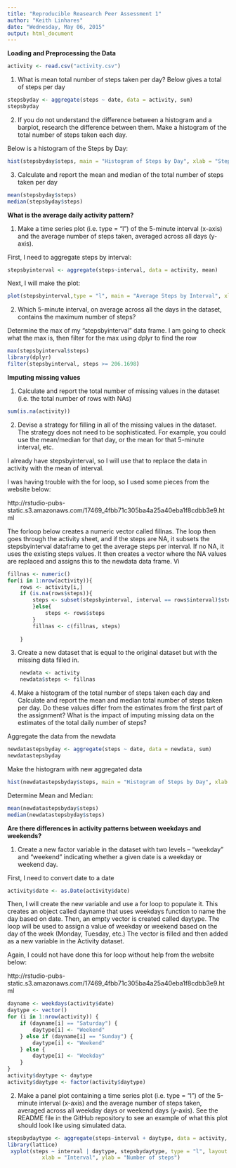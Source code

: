 ```yaml
---
title: "Reproducible Reasearch Peer Assessment 1"
author: "Keith Linhares"
date: "Wednesday, May 06, 2015"
output: html_document
---
```


**Loading and Preprocessing the Data**


```r
activity <- read.csv("activity.csv")
```

1. What is mean total number of steps taken per day? Below gives a total of steps per day

```r
stepsbyday <- aggregate(steps ~ date, data = activity, sum)
stepsbyday
```

2. If you do not understand the difference between a histogram and a barplot, research the difference between them. Make a histogram of the total number of steps taken each day.

Below is a histogram of the Steps by Day:


```r
hist(stepsbyday$steps, main = "Histogram of Steps by Day", xlab = "Steps per Day", col = "brown")
```

3. Calculate and report the mean and median of the total number of steps taken per day

```r
mean(stepsbyday$steps)
median(stepsbyday$steps)
```


**What is the average daily activity pattern?**

1. Make a time series plot (i.e. type = "l") of the 5-minute interval (x-axis) and the average number of steps taken, averaged across all days (y-axis).

First, I need to aggregate steps by interval:

```r
stepsbyinterval <- aggregate(steps~interval, data = activity, mean)
```


Next, I will make the plot:

```r
plot(stepsbyinterval,type = "l", main = "Average Steps by Interval", xlab = "Interval", ylab = "Avg Steps", col = "brown")
```


2. Which 5-minute interval, on average across all the days in the dataset, contains the maximum number of steps?

Determine the max of my "stepsbyinterval" data frame. I am going to check what the max is, then filter for the max using dplyr to find the row
```r
max(stepsbyinterval$steps)
library(dplyr)
filter(stepsbyinterval, steps >= 206.1698)
```

**Imputing missing values**


1. Calculate and report the total number of missing values in the dataset (i.e. the total number of rows with NAs)

```r
sum(is.na(activity))
```

2. Devise a strategy for filling in all of the missing values in the dataset. The strategy does not need to be sophisticated. For example, you could use the mean/median for that day, or the mean for that 5-minute interval, etc.

I already have stepsbyinterval, so I will use that to replace the data in activity with the mean of interval. 

I was having trouble with the for loop, so I used some pieces from the website below:

http://rstudio-pubs-static.s3.amazonaws.com/17469_4fbb71c305ba4a25a40eba1f8cdbb3e9.html

The forloop below creates a numeric vector called fillnas.
The loop then goes through the activity sheet, and if the steps are NA, it subsets the stepsbyinterval dataframe to get the average steps per interval.
If no NA, it uses the existing steps values.
It then creates a vector where the NA values are replaced and assigns this to the newdata data frame.
Vi

```r
fillnas <- numeric()
for(i in 1:nrow(activity)){
    rows <- activity[i,]
    if (is.na(rows$steps)){
        steps <- subset(stepsbyinterval, interval == rows$interval)$steps
        }else{
            steps <- rows$steps
        }
        fillnas <- c(fillnas, steps)
        
    }
```

3. Create a new dataset that is equal to the original dataset but with the missing data filled in.

```r

    newdata <- activity
    newdata$steps <- fillnas
```

4. Make a histogram of the total number of steps taken each day and Calculate and report the mean and median total number of steps taken per day. Do these values differ from the estimates from the first part of the assignment? What is the impact of imputing missing data on the estimates of the total daily number of steps?

Aggregate the data from the newdata
```r
newdatastepsbyday <- aggregate(steps ~ date, data = newdata, sum)
newdatastepsbyday
```

Make the histogram with new aggregated data
```r
hist(newdatastepsbyday$steps, main = "Histogram of Steps by Day", xlab = "Steps per Day", col = "brown")
```

Determine Mean and Median:
```r
mean(newdatastepsbyday$steps)
median(newdatastepsbyday$steps)
```

**Are there differences in activity patterns between weekdays and weekends?**


1. Create a new factor variable in the dataset with two levels – “weekday” and “weekend” indicating whether a given date is a weekday or weekend day.

First, I need to convert date to a date

```r
activity$date <- as.Date(activity$date)
```

Then, I will create the new variable and use a for loop to populate it. This creates an object called dayname that uses weekdays function to name the day based on date.
Then, an empty vector is created called daytype. The loop will be used to assign a value of weekday or weekend based on the day of the week (Monday, Tuesday, etc.)
The vector is filled and then added as a new variable in the Activity dataset.

Again, I could not have done this for loop without help from the website below:

http://rstudio-pubs-static.s3.amazonaws.com/17469_4fbb71c305ba4a25a40eba1f8cdbb3e9.html

```r
dayname <- weekdays(activity$date)
daytype <- vector()
for (i in 1:nrow(activity)) {
    if (dayname[i] == "Saturday") {
        daytype[i] <- "Weekend"
    } else if (dayname[i] == "Sunday") {
        daytype[i] <- "Weekend"
    } else {
        daytype[i] <- "Weekday"
    }
}
activity$daytype <- daytype
activity$daytype <- factor(activity$daytype)

```




2. Make a panel plot containing a time series plot (i.e. type = "l") of the 5-minute interval (x-axis) and the average number of steps taken, averaged across all weekday days or weekend days (y-axis). See the README file in the GitHub repository to see an example of what this plot should look like using simulated data.

```r
stepsbydaytype <- aggregate(steps~interval + daytype, data = activity, mean)
library(lattice)
 xyplot(steps ~ interval | daytype, stepsbydaytype, type = "l", layout = c(1, 2), 
           xlab = "Interval", ylab = "Number of steps")
```